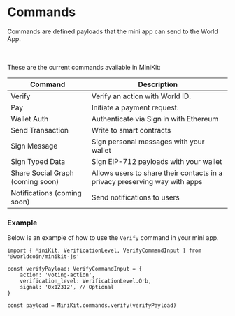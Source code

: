 
# Commands

Commands are defined payloads that the mini app can send to the World App.

<br />
<br />
These are the current commands available in MiniKit:
<table>
	<thead>
		<tr>
			<th className="p-2">Command</th>
			<th className="p-2">Description</th>
		</tr>
	</thead>
	<tbody>
		<tr>
			<td className="flex items-center p-2">Verify</td>
			<td className="p-2 align-middle">Verify an action with World ID.</td>
		</tr>
		<tr>
			<td className="p-2 align-middle">Pay</td>
			<td className="p-2 align-middle">Initiate a payment request.</td>
		</tr>
		<tr>
			<td className="flex items-center p-2">Wallet Auth</td>
			<td className="p-2 align-middle">Authenticate via Sign in with Ethereum</td>
		</tr>
		<tr>
			<td className="flex items-center p-2">Send Transaction</td>
			<td className="p-2 align-middle">Write to smart contracts</td>
		</tr>
		<tr>
			<td className="flex items-center p-2">Sign Message</td>
			<td className="p-2 align-middle">Sign personal messages with your wallet</td>
		</tr>
		<tr>
			<td className="flex items-center p-2">Sign Typed Data</td>
			<td className="p-2 align-middle">Sign EIP-712 payloads with your wallet</td>
		</tr>
		<tr>
			<td className="flex items-center p-2">Share Social Graph (coming soon)</td>
			<td className="p-2 align-middle">
				Allows users to share their contacts in a privacy preserving way with apps
			</td>
		</tr>
		<tr>
			<td className="flex items-center p-2">Notifications (coming soon)</td>
			<td className="p-2 align-middle">Send notifications to users</td>
		</tr>
	</tbody>
</table>

### Example

Below is an example of how to use the `Verify` command in your mini app.

```tsx
import { MiniKit, VerificationLevel, VerifyCommandInput } from '@worldcoin/minikit-js'

const verifyPayload: VerifyCommandInput = {
	action: 'voting-action',
	verification_level: VerificationLevel.Orb,
	signal: '0x12312', // Optional
}

const payload = MiniKit.commands.verify(verifyPayload)
```
